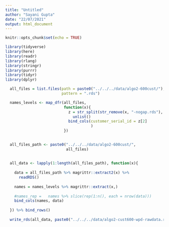 ```yaml
---
title: "Untitled"
author: "Sayani Gupta"
date: "22/07/2021"
output: html_document
---
```


```r
knitr::opts_chunk$set(echo = TRUE)
```


```r
library(tidyverse)
library(here)
library(readr)
library(rlang)
library(stringr)
library(purrr)
library(tidyr)
library(dplyr)

  all_files = list.files(path = paste0("../../../data/algo2-600cust/"), 
                         pattern = ".rds")

  names_levels <- map_dfr(all_files, 
                          function(x){
                            z = str_split(str_remove(x, "-nogap.rds"), "-") %>% 
                              unlist()
                            bind_cols(customer_serial_id = z[2]
                                      )
                          })

  
  all_files_path <- paste0("../../../data/algo2-600cust/",
                           all_files)  
  
  
  all_data <- lapply(1:length(all_files_path), function(x){
    
    data = all_files_path %>% magrittr::extract2(x) %>% 
      readRDS()
    
    names = names_levels %>% magrittr::extract(x,)
    
    #names_rep =   names %>% slice(rep(1:n(), each = nrow(data)))
    bind_cols(names, data)
    
  }) %>% bind_rows()
  
  write_rds(all_data, paste0("../../../data/algo2-cust600-wpd-rawdata.rds"))
```

